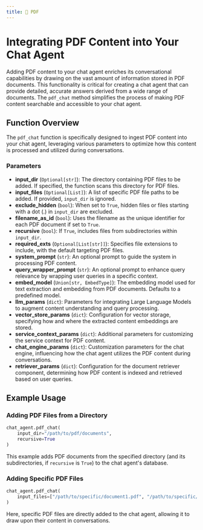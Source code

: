 ```yaml
---
title: 📰 PDF
---
```


# Integrating PDF Content into Your Chat Agent

Adding PDF content to your chat agent enriches its conversational capabilities by drawing on the vast amount of information stored in PDF documents. This functionality is critical for creating a chat agent that can provide detailed, accurate answers derived from a wide range of documents. The `pdf_chat` method simplifies the process of making PDF content searchable and accessible to your chat agent.

## Function Overview

The `pdf_chat` function is specifically designed to ingest PDF content into your chat agent, leveraging various parameters to optimize how this content is processed and utilized during conversations.

### Parameters

- **input_dir** (`Optional[str]`): The directory containing PDF files to be added. If specified, the function scans this directory for PDF files.
- **input_files** (`Optional[List]`): A list of specific PDF file paths to be added. If provided, `input_dir` is ignored.
- **exclude_hidden** (`bool`): When set to `True`, hidden files or files starting with a dot (.) in `input_dir` are excluded.
- **filename_as_id** (`bool`): Uses the filename as the unique identifier for each PDF document if set to `True`.
- **recursive** (`bool`): If `True`, includes files from subdirectories within `input_dir`.
- **required_exts** (`Optional[List[str]]`): Specifies file extensions to include, with the default targeting PDF files.
- **system_prompt** (`str`): An optional prompt to guide the system in processing PDF content.
- **query_wrapper_prompt** (`str`): An optional prompt to enhance query relevance by wrapping user queries in a specific context.
- **embed_model** (`Union[str, EmbedType]`): The embedding model used for text extraction and embedding from PDF documents. Defaults to a predefined model.
- **llm_params** (`dict`): Parameters for integrating Large Language Models to augment content understanding and query processing.
- **vector_store_params** (`dict`): Configuration for vector storage, specifying how and where the extracted content embeddings are stored.
- **service_context_params** (`dict`): Additional parameters for customizing the service context for PDF content.
- **chat_engine_params** (`dict`): Customization parameters for the chat engine, influencing how the chat agent utilizes the PDF content during conversations.
- **retriever_params** (`dict`): Configuration for the document retriever component, determining how PDF content is indexed and retrieved based on user queries.


## Example Usage

### Adding PDF Files from a Directory

```python
chat_agent.pdf_chat(
    input_dir="/path/to/pdf/documents",
    recursive=True
)
```

This example adds PDF documents from the specified directory (and its subdirectories, if `recursive` is `True`) to the chat agent's database.

### Adding Specific PDF Files

```python
chat_agent.pdf_chat(
    input_files=["/path/to/specific/document1.pdf", "/path/to/specific/document2.pdf"],
)
```

Here, specific PDF files are directly added to the chat agent, allowing it to draw upon their content in conversations.
